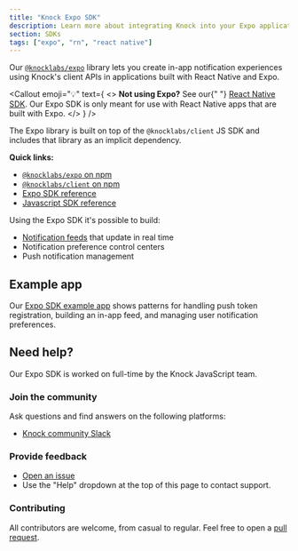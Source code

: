 ```yaml
---
title: "Knock Expo SDK"
description: Learn more about integrating Knock into your Expo applications through our Expo SDK.
section: SDKs
tags: ["expo", "rn", "react native"]
---
```


Our [`@knocklabs/expo`](https://www.npmjs.com/package/@knocklabs/expo) library lets you create in-app notification experiences using Knock's client APIs in applications built with React Native and Expo.

<Callout
  emoji="💡"
  text={
    <>
      <strong>Not using Expo?</strong> See our{" "}
      <a href="/sdks/react-native/overview">React Native SDK</a>. Our Expo SDK
      is only meant for use with React Native apps that are built with Expo.
    </>
  }
/>

The Expo library is built on top of the `@knocklabs/client` JS SDK and includes that library as an implicit dependency.

**Quick links:**

- [`@knocklabs/expo` on npm](https://www.npmjs.com/package/@knocklabs/expo)
- [`@knocklabs/client` on npm](https://www.npmjs.com/package/@knocklabs/client)
- [Expo SDK reference](/sdks/expo/reference)
- [Javascript SDK reference](/sdks/javascript/reference)

Using the Expo SDK it's possible to build:

- [Notification feeds](/in-app-ui/react-native/notification-feeds) that update in real time
- Notification preference control centers
- Push notification management

## Example app

Our [Expo SDK example app](https://github.com/knocklabs/javascript/tree/main/examples/expo-example) shows patterns for handling push token registration, building an in-app feed, and managing user notification preferences.

## Need help?

Our Expo SDK is worked on full-time by the Knock JavaScript team.

### Join the community

Ask questions and find answers on the following platforms:

- [Knock community Slack](https://knock.app/join-slack)

### Provide feedback

- [Open an issue](https://github.com/knocklabs/javascript/issues/new)
- Use the "Help" dropdown at the top of this page to contact support.

### Contributing

All contributors are welcome, from casual to regular. Feel free to open a [pull request](https://github.com/knocklabs/javascript/pulls/new).
